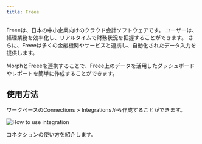 ```yaml
---
title: Freee
---
```


Freeeは、日本の中小企業向けのクラウド会計ソフトウェアです。
ユーザーは、経理業務を効率化し、リアルタイムで財務状況を把握することができます。
さらに、Freeeは多くの金融機関やサービスと連携し、自動化されたデータ入力を提供します。

MorphとFreeeを連携することで、Freee上のデータを活用したダッシュボードやレポートを簡単に作成することができます。

## 使用方法

ワークペースのConnections > Integrationsから作成することができます。

<img
    src="/assets/images/integrations/integrations-how-to-use.png"
    alt="How to use integration"
/>

<CardGroup cols={1}>
    <Card title="コネクター: DB / DWH / SaaS" href="/docs/ja/data-sources/connectors">
        コネクションの使い方を紹介します。
    </Card>
</CardGroup>
